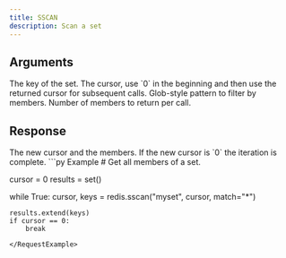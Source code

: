 ```yaml
---
title: SSCAN
description: Scan a set
---
```


## Arguments

<ParamField body="key" type="str" required>
  The key of the set.
</ParamField>

<ParamField body="cursor" type="number">
  The cursor, use `0` in the beginning and then use the returned cursor for subsequent calls.
</ParamField>

<ParamField body="options" type="Object">
  <ParamField body="match" type="str">
    Glob-style pattern to filter by members.
  </ParamField>
  <ParamField body="count" type="number">
    Number of members to return per call.
  </ParamField>
</ParamField>

## Response

<ResponseField type="Tuple[number, TMember[]]" required>
  The new cursor and the members.
  If the new cursor is `0` the iteration is complete.
</ResponseField>

<RequestExample>
```py Example
# Get all members of a set.

cursor = 0
results = set()

while True:
    cursor, keys = redis.sscan("myset", cursor, match="*")

    results.extend(keys)
    if cursor == 0:
        break
```
</RequestExample>
